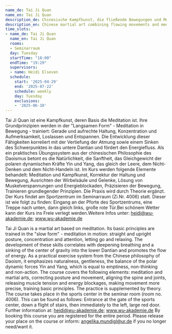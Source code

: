 ```yaml
---
name_de: Tai Ji Quan
name_en: Tai Ji Quan
description_de: Chinesische Kampfkunst, die fließende Bewegungen und Meditation kombiniert.
description_en: Chinese martial art combining flowing movements and meditation.
time_slots:
- name_de: Tai Ji Quan
  name_en: Tai Ji Quan
  rooms:
  - Seminarraum
  day: Tuesday
  startTime: "18:00"
  endTime: "19:29"
  supervisors:
  - name: Heidi Elseven
  schedule:
    start: '2025-04-29'
    end: '2025-07-22'
    schedule: weekly
    day: Tuesday
    exclusions:
    - '2025-06-10'
---
```


<Locale value="de">
 

 Tai Ji Quan ist eine Kampfkunst, deren Basis die Meditation ist. Ihre
Grundprinzipien werden in der "Langsamen Form" - Meditation in Bewegung -
trainiert: Gerade und aufrechte Haltung, Konzentration und Aufmerksamkeit,
Loslassen und Entspannen. Die Entwicklung dieser Fähigkeiten korreliert mit der
Vertiefung der Atmung sowie einem Sinken des Schwerpunktes in das untere Dantian
und fördert den Energiefluss. Als ein praktisches Übungssystem aus der
chinesischen Philosophie des Daoismus betont es die Natürlichkeit, die
Sanftheit, das Gleichgewicht der polaren dynamischen Kräfte Yin und Yang, das
gleich der Leere, dem Nicht-Denken und dem Nicht-Handeln ist. Im Kurs werden
folgende Elemente behandelt: Meditation und Kampfkunst, Korrektur der Haltung
und Bewegung, Ausrichten der Wirbelsäule und Gelenke, Lösung von
Muskelverspannungen und Energieblockaden, Präzisieren der Bewegung, Trainieren
grundlegender Prinzipien. Die Praxis wird durch Theorie ergänzt. Der Kurs findet
am Sportzentrum im Seminarraum (Zi.Nr. 4006) statt. Dieser ist wie folgt zu
finden: Eingang an der Pforte des Sportzentrums, eine Treppe nach unten, dann
gleich links, große rote Tür.Bei schönem Wetter kann der Kurs ins Freie verlegt
werden.Weitere Infos unter: heidi@wu-akademie.de; www.wu-akademie.de

</Locale>
<Locale value="en">
 

 Tai Ji Quan is a martial art based on meditation. Its basic principles are
trained in the "slow form" - meditation in motion: straight and upright posture,
concentration and attention, letting go and relaxing. The development of these
skills correlates with deepening breathing and a sinking of the center of
gravity into the lower Dantian and promotes the flow of energy. As a practical
exercise system from the Chinese philosophy of Daoism, it emphasizes
naturalness, gentleness, the balance of the polar dynamic forces Yin and Yang,
which is equal to emptiness, non-thinking and non-action. The course covers the
following elements: meditation and martial arts, correcting posture and
movement, aligning the spine and joints, releasing muscle tension and energy
blockages, making movement more precise, training basic principles. The practice
is supplemented by theory. The course takes place in the sports center in the
seminar room (room no. 4006). This can be found as follows: Entrance at the gate
of the sports center, down a flight of stairs, then immediately to the left,
large red door. Further information at: heidi@wu-akademie.de; www.wu-akademie.de
By booking this course you are registered for the entire period. Please release
your place on the course or inform: angelika.mundigl@ur.de if you no longer
need/want it.

</Locale>
